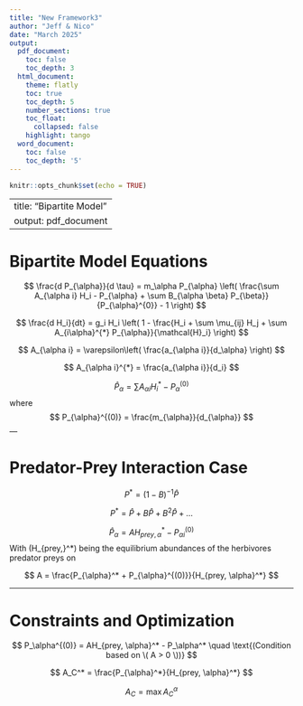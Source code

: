 ```yaml
---
title: "New Framework3"
author: "Jeff & Nico"
date: "March 2025"
output:
  pdf_document:
    toc: false
    toc_depth: 3
  html_document:
    theme: flatly
    toc: true
    toc_depth: 5
    number_sections: true
    toc_float:
      collapsed: false
    highlight: tango
  word_document:
    toc: false
    toc_depth: '5'
---
```


```r
knitr::opts_chunk$set(echo = TRUE)
```

---
title: "Bipartite Model"
output: pdf_document
---

# **Bipartite Model Equations**

$$
\frac{d P_{\alpha}}{d \tau} = m_\alpha P_{\alpha} 
\left( \frac{\sum A_{\alpha i} H_i - P_{\alpha} + \sum B_{\alpha \beta} P_{\beta}}{P_{\alpha}^{0}} - 1 \right)
$$

$$
\frac{d H_i}{dt} = g_i H_i \left( 1 - \frac{H_i + \sum \mu_{ij} H_j + \sum A_{i\alpha}^{*} P_{\alpha}}{\mathcal{H}_i} \right)
$$

$$
A_{\alpha i} = \varepsilon\left( \frac{a_{\alpha i}}{d_\alpha} \right)
$$

$$
A_{\alpha i}^{*} = \frac{a_{\alpha i}}{d_i}
$$

$$
\hat{P}_{\alpha} = \sum A_{\alpha i} H_i^* - P_{\alpha}^{(0)}
$$
where
$$
P_{\alpha}^{(0)} = \frac{m_{\alpha}}{d_{\alpha}}
$$
---

# **Predator-Prey Interaction Case**

$$
P^* = (1 - B)^{-1} \hat{P}
$$

$$
P^* = \hat{P} + B \hat{P} + B^2 \hat{P} + \dots
$$

$$
\hat{P}_{\alpha} = A H_{prey,\alpha}^* - P_{\alpha i}^{(0)}
$$
With \(H_{prey,\alpha}^*\) being the equilibrium abundances of the herbivores predator \alpha preys on 

$$
A = \frac{P_{\alpha}^* + P_{\alpha}^{(0)}}{H_{prey, \alpha}^*}
$$

---

# **Constraints and Optimization**
$$
P_\alpha^{(0)} = AH_{prey, \alpha}^* - P_\alpha^* \quad \text{(Condition based on \( A > 0 \))}
$$

$$
A_C^* = \frac{P_{\alpha}^*}{H_{prey, \alpha}^*}
$$

$$
A_C = \max A_C^\alpha
$$
